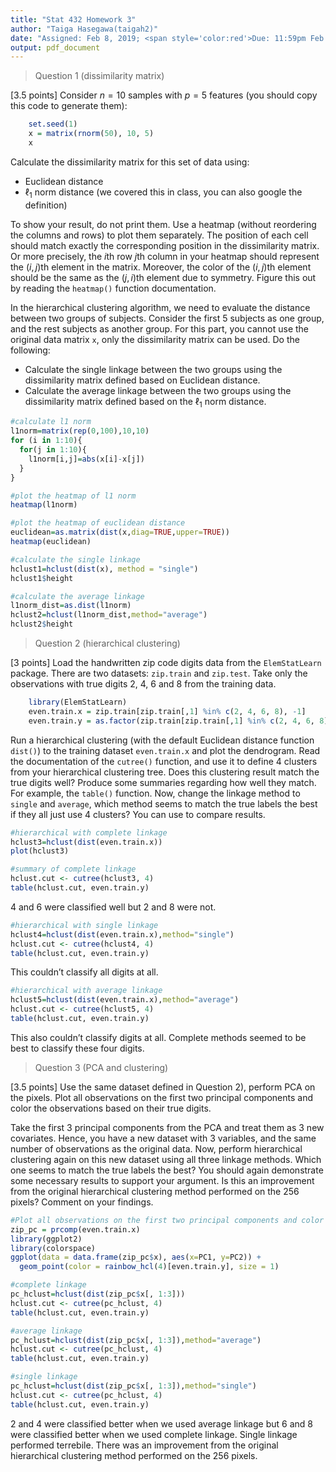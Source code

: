 ```yaml
---
title: "Stat 432 Homework 3"
author: "Taiga Hasegawa(taigah2)"
date: "Assigned: Feb 8, 2019; <span style='color:red'>Due: 11:59pm Feb 15, 2019</span>"
output: pdf_document
---
```


> Question 1 (dissimilarity matrix)

[3.5 points] Consider $n = 10$ samples with $p = 5$ features (you should copy this code to generate them):

```r
    set.seed(1)
    x = matrix(rnorm(50), 10, 5)
    x
```

Calculate the dissimilarity matrix for this set of data using:

* Euclidean distance
* $\ell_1$ norm distance (we covered this in class, you can also google the definition)

To show your result, do not print them. Use a heatmap (without reordering the columns and rows) to plot them separately. The position of each cell should match exactly the corresponding position in the dissimilarity matrix. Or more precisely, the $i$th row $j$th column in your heatmap should represent the $(i, j)$th element in the matrix. Moreover, the color of the $(i, j)$th element should be the same as the $(j, i)$th element due to symmetry. Figure this out by reading the `heatmap()` function documentation. 

In the hierarchical clustering algorithm, we need to evaluate the distance between two groups of subjects. Consider the first 5 subjects as one group, and the rest subjects as another group. For this part, you cannot use the original data matrix `x`, only the dissimilarity matrix can be used. Do the following: 

* Calculate the single linkage between the two groups using the dissimilarity matrix defined based on Euclidean distance.
* Calculate the average linkage between the two groups using the dissimilarity matrix defined based on the $\ell_1$ norm distance.

```r
#calculate l1 norm
l1norm=matrix(rep(0,100),10,10)
for (i in 1:10){
  for(j in 1:10){
    l1norm[i,j]=abs(x[i]-x[j])
  }
}
```

```r
#plot the heatmap of l1 norm 
heatmap(l1norm)
```
```r
#plot the heatmap of euclidean distance
euclidean=as.matrix(dist(x,diag=TRUE,upper=TRUE)) 
heatmap(euclidean)
```

```r
#calculate the single linkage
hclust1=hclust(dist(x), method = "single")
hclust1$height
```

```r
#calculate the average linkage 
l1norm_dist=as.dist(l1norm)
hclust2=hclust(l1norm_dist,method="average")
hclust2$height
```

> Question 2 (hierarchical clustering)

[3 points] Load the handwritten zip code digits data from the `ElemStatLearn` package. There are two datasets: `zip.train` and `zip.test`. Take only the observations with true digits 2, 4, 6 and 8 from the training data.  

```r
    library(ElemStatLearn)
    even.train.x = zip.train[zip.train[,1] %in% c(2, 4, 6, 8), -1]
    even.train.y = as.factor(zip.train[zip.train[,1] %in% c(2, 4, 6, 8), 1])
```

Run a hierarchical clustering (with the default Euclidean distance function `dist()`) to the training dataset `even.train.x` and plot the dendrogram. Read the documentation of the `cutree()` function, and use it to define 4 clusters from your hierarchical clustering tree. Does this clustering result match the true digits well? Produce some summaries regarding how well they match. For example, the `table()` function. Now, change the linkage method to `single` and `average`, which method seems to match the true labels the best if they all just use 4 clusters? You can use \texttt{table(cutree(hclust\_fit),true\_labels)} to compare results.

```r
#hierarchical with complete linkage
hclust3=hclust(dist(even.train.x))
plot(hclust3)
```
```r
#summary of complete linkage 
hclust.cut <- cutree(hclust3, 4)
table(hclust.cut, even.train.y)
```
4 and 6 were classified well but 2 and 8 were not.

```r
#hierarchical with single linkage
hclust4=hclust(dist(even.train.x),method="single")
hclust.cut <- cutree(hclust4, 4)
table(hclust.cut, even.train.y)
```
This couldn't classify all digits at all. 

```r
#hierarchical with average linkage
hclust5=hclust(dist(even.train.x),method="average")
hclust.cut <- cutree(hclust5, 4)
table(hclust.cut, even.train.y)
```
This also couldn't classify digits at all. 
Complete methods seemed to be best to classify these four digits. 

> Question 3 (PCA and clustering)

[3.5 points] Use the same dataset defined in Question 2), perform PCA on the pixels. Plot all observations on the first two principal components and color the observations based on their true digits. 

Take the first 3 principal components from the PCA and treat them as 3 new covariates. Hence, you have a new dataset with 3 variables, and the same number of observations as the original data. Now, perform hierarchical clustering again on this new dataset using all three linkage methods. Which one seems to match the true labels the best? You should again demonstrate some necessary results to support your argument. Is this an improvement from the original hierarchical clustering method performed on the 256 pixels? Comment on your findings. 

```r
#Plot all observations on the first two principal components and color the observations based on their true digits
zip_pc = prcomp(even.train.x)
library(ggplot2)
library(colorspace)
ggplot(data = data.frame(zip_pc$x), aes(x=PC1, y=PC2)) + 
  geom_point(color = rainbow_hcl(4)[even.train.y], size = 1)
```
```r
#complete linkage
pc_hclust=hclust(dist(zip_pc$x[, 1:3]))
hclust.cut <- cutree(pc_hclust, 4)
table(hclust.cut, even.train.y)
```

```r
#average linkage 
pc_hclust=hclust(dist(zip_pc$x[, 1:3]),method="average")
hclust.cut <- cutree(pc_hclust, 4)
table(hclust.cut, even.train.y)
```

```r
#single linkage 
pc_hclust=hclust(dist(zip_pc$x[, 1:3]),method="single")
hclust.cut <- cutree(pc_hclust, 4)
table(hclust.cut, even.train.y)
```
2 and 4 were classified better when we used average linkage but 6 and 8 were classified better when we used complete linkage. Single linkage performed terrebile.
There was an improvement from the original hierarchical clustering method performed on the 256 pixels.

